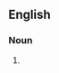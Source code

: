 {{also|milli-moles}}

==English==

===Noun===
{{head|en|noun plural form}}

# {{plural of|millimole|lang=en}}